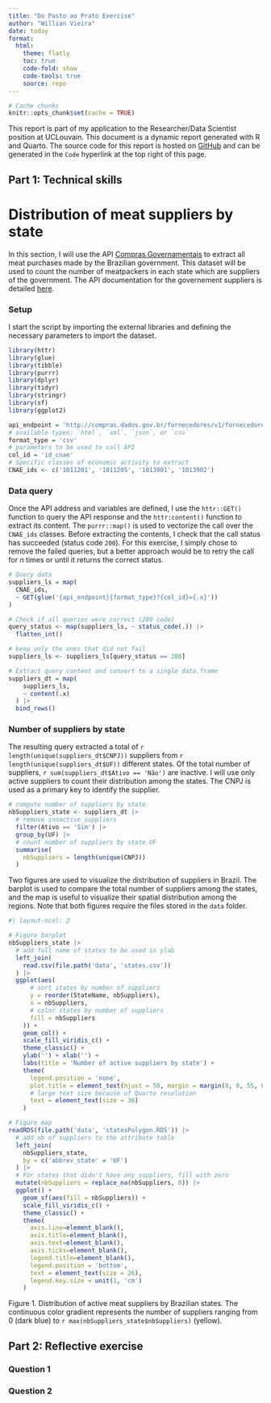 ```yaml
---
title: "Do Pasto ao Prato Exercise"
author: "Willian Vieira"
date: today
format:
  html:
    theme: flatly
    toc: true
    code-fold: show
    code-tools: true
    source: repo
---
```


```r
# Cache chunks
knitr::opts_chunk$set(cache = TRUE)
```

This report is part of my application to the Researcher/Data Scientist position at UCLouvain.
This document is a dynamic report generated with R and Quarto. The source code for this report is hosted on [GitHub](https://github.com/willvieira/pasto-prato-task) and can be generated in the `Code` hyperlink at the top right of this page.


::: {.panel-tabset}

## Part 1: Technical skills

# Distribution of meat suppliers by state

In this section, I will use the API [Compras Governamentais](https://compras.dados.gov.br/docs/home.html) to extract all meat purchases made by the Brazilian government.
This dataset will be used to count the number of meatpackers in each state which are suppliers of the government.
The API documentation for the governement suppliers is detailed [here](https://compras.dados.gov.br/docs/fornecedores/v1/fornecedores.html).

### Setup

I start the script by importing the external libraries and defining the necessary parameters to import the dataset.

```r
library(httr)
library(glue)
library(tibble)
library(purrr)
library(dplyr)
library(tidyr)
library(stringr)
library(sf)
library(ggplot2)
```

```r
api_endpoint = 'http://compras.dados.gov.br/fornecedores/v1/fornecedores.'
# available types: `html`, `xml`, `json`, or `csv`
format_type = 'csv'
# parameters to be used to call API
col_id = 'id_cnae'
# Specific classes of economic activity to extract
CNAE_ids <- c('1011201', '1011205', '1013901', '1013902')
```

### Data query

Once the API address and variables are defined, I use the `httr::GET()` function to query the API response and the `httr:content()` function to extract its content.
The `purrr::map()` is used to vectorize the call over the `CNAE_ids` classes.
Before extracting the contents, I check that the call status has succeeded (status code `200`). For this exercise, I simply chose to remove the failed queries, but a better approach would be to retry the call for $n$ times or until it returns the correct status.

```r
# Query data
suppliers_ls = map(
  CNAE_ids,
  ~ GET(glue('{api_endpoint}{format_type}?{col_id}={.x}'))
)

# Check if all queries were correct (200 code)
query_status <- map(suppliers_ls, ~ status_code(.)) |>
  flatten_int()

# keep only the ones that did not fail
suppliers_ls <- suppliers_ls[query_status == 200]

# Extract query content and convert to a single data.frame
suppliers_dt = map(
    suppliers_ls,
    ~ content(.x)
  ) |>
  bind_rows()
```


### Number of suppliers by state

The resulting query extracted a total of `r length(unique(suppliers_dt$CNPJ))` suppliers from `r length(unique(suppliers_dt$UF))` different states. Of the total number of suppliers, `r sum(suppliers_dt$Ativo == 'Não')` are inactive. I will use only active suppliers to count their distribution among the states. The CNPJ is used as a primary key to identify the supplier.

```r
# compute number of suppliers by state
nbSuppliers_state <- suppliers_dt |>
  # remove innactive suppliers
  filter(Ativo == 'Sim') |>
  group_by(UF) |>
  # count number of suppliers by state UF
  summarise(
    nbSuppliers = length(unique(CNPJ))
  )
```

Two figures are used to visualize the distribution of suppliers in Brazil.
The barplot is used to compare the total number of suppliers among the states, and the map is useful to visualize their spatial distribution among the regions.
Note that both figures require the files stored in the `data` folder.

::: {#figBarMap}

```r
#| layout-ncol: 2

# Figure barplot
nbSuppliers_state |>
  # add full name of states to be used in ylab
  left_join(
    read.csv(file.path('data', 'states.csv'))
  ) |>
  ggplot(aes(
      # sort states by number of suppliers
      y = reorder(StateName, nbSuppliers),
      x = nbSuppliers,
      # color states by number of suppliers
      fill = nbSuppliers
    )) +
    geom_col() +
    scale_fill_viridis_c() +
    theme_classic() +
    ylab('') + xlab('') +
    labs(title = 'Number of active suppliers by state') +
    theme(
      legend.position = 'none',
      plot.title = element_text(hjust = 50, margin = margin(0, 0, 55, 0)),
      # large text size because of Quarto resolution
      text = element_text(size = 36)
    )

# Figure map
readRDS(file.path('data', 'statesPolygon.RDS')) |>
  # add nb of suppliers to the attribute table
  left_join(
    nbSuppliers_state,
    by = c('abbrev_state' = 'UF')
  ) |>
  # For states that didn't have any suppliers, fill with zero
  mutate(nbSuppliers = replace_na(nbSuppliers, 0)) |>
  ggplot() +
    geom_sf(aes(fill = nbSuppliers)) +
    scale_fill_viridis_c() +
    theme_classic() +
    theme(
      axis.line=element_blank(),
      axis.title=element_blank(),
      axis.text=element_blank(),
      axis.ticks=element_blank(),
      legend.title=element_blank(),
      legend.position = 'bottom',
      text = element_text(size = 26),
      legend.key.size = unit(1, 'cm')
    )
```

Figure 1. Distribution of active meat suppliers by Brazilian states. The continuous color gradient represents the number of suppliers ranging from 0 (dark blue) to `r max(nbSuppliers_state$nbSuppliers)` (yellow).

:::

## Part 2: Reflective exercise

### Question 1


### Question 2

:::

